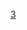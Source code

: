 
{{catmore1|[[Wikipedia:日本专题|Wikipedia:日本专题]]}}
{{Articles by Importance|topic=日本|project=日本|format=toc}}
{{emptycat}}

[[Category:各重要度日本條目|3]]